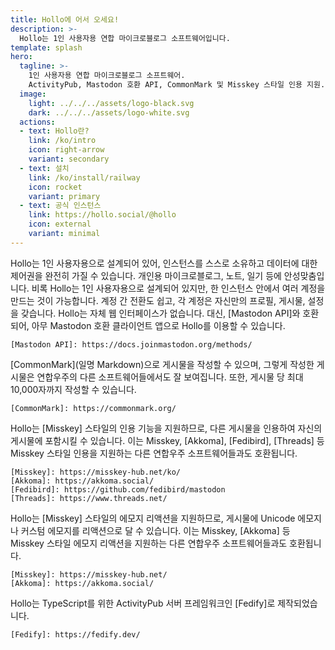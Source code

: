 ```yaml
---
title: Hollo에 어서 오세요!
description: >-
  Hollo는 1인 사용자용 연합 마이크로블로그 소프트웨어입니다.
template: splash
hero:
  tagline: >-
    1인 사용자용 연합 마이크로블로그 소프트웨어.
    ActivityPub, Mastodon 호환 API, CommonMark 및 Misskey 스타일 인용 지원.
  image:
    light: ../../../assets/logo-black.svg
    dark: ../../../assets/logo-white.svg
  actions:
  - text: Hollo란?
    link: /ko/intro
    icon: right-arrow
    variant: secondary
  - text: 설치
    link: /ko/install/railway
    icon: rocket
    variant: primary
  - text: 공식 인스턴스
    link: https://hollo.social/@hollo
    icon: external
    variant: minimal
---
```



<CardGrid stagger>
  <Card title="1인 사용자용" icon="seti:lock">
    Hollo는 1인 사용자용으로 설계되어 있어,
    인스턴스를 스스로 소유하고 데이터에 대한 제어권을 완전히 가질 수 있습니다.
    개인용 마이크로블로그, 노트, 일기 등에 안성맞춤입니다.
  </Card>
  <Card title="다중 계정" icon="seti:folder">
    비록 Hollo는 1인 사용자용으로 설계되어 있지만,
    한 인스턴스 안에서 여러 계정을 만드는 것이 가능합니다.
    계정 간 전환도 쉽고, 각 계정은 자신만의 프로필, 게시물, 설정을 갖습니다.
  </Card>
  <Card title="Mastodon 호환 API" icon="puzzle">
    Hollo는 자체 웹 인터페이스가 없습니다.
    대신, [Mastodon API]와 호환되어, 아무 Mastodon 호환 클라이언트 앱으로
    Hollo를 이용할 수 있습니다.

    [Mastodon API]: https://docs.joinmastodon.org/methods/
  </Card>
  <Card title="CommonMark" icon="seti:markdown">
    [CommonMark](일명 Markdown)으로 게시물을 작성할 수 있으며,
    그렇게 작성한 게시물은 연합우주의 다른 소프트웨어들에서도 잘 보여집니다.
    또한, 게시물 당 최대 10,000자까지 작성할 수 있습니다.

    [CommonMark]: https://commonmark.org/
  </Card>
  <Card title="Misskey 스타일 인용" icon="comment">
    Hollo는 [Misskey] 스타일의 인용 기능을 지원하므로,
    다른 게시물을 인용하여 자신의 게시물에 포함시킬 수 있습니다.
    이는 Misskey, [Akkoma], [Fedibird], [Threads] 등 Misskey 스타일 인용을 지원하는
    다른 연합우주 소프트웨어들과도 호환됩니다.

    [Misskey]: https://misskey-hub.net/ko/
    [Akkoma]: https://akkoma.social/
    [Fedibird]: https://github.com/fedibird/mastodon
    [Threads]: https://www.threads.net/
  </Card>
  <Card title="Misskey 스타일 에모지 리액션" icon="heart">
    Hollo는 [Misskey] 스타일의 에모지 리액션을 지원하므로,
    게시물에 Unicode 에모지나 커스텀 에모지를 리액션으로 달 수 있습니다.
    이는 Misskey, [Akkoma] 등 Misskey 스타일 에모지 리액션을 지원하는
    다른 연합우주 소프트웨어들과도 호환됩니다.

    [Misskey]: https://misskey-hub.net/
    [Akkoma]: https://akkoma.social/
  </Card>
  <Card title="Fedify로 제작됨" icon="deno">
    Hollo는 TypeScript를 위한 ActivityPub 서버 프레임워크인 [Fedify]로 제작되었습니다.

    [Fedify]: https://fedify.dev/
  </Card>
</CardGrid>
